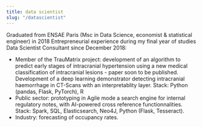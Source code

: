 ```yaml
---
title: data scientist
slug: "/datascientist"
---
```



Graduated from ENSAE Paris (Msc in Data Science, economist & statistical engineer) in 2018
Entrepreneurial experience during my final year of studies 
Data Scientist Consultant since December 2018:
  - Member of the TrauMatrix project: development of an algorithm to predict early stages of intracranial hypertension using a new medical classification of intracranial lesions - paper soon to be published. Development of a deep learning demonstrator detecting intracranial haemorrhage in CT-Scans with an interpretablity layer.
Stack: Python (pandas, Flask, PyTorch), R
  - Public sector: prototyping in Agile mode a search engine for internal regulatory notes, with AI-powered cross reference functionnalities. 
Stack: Spark, SQL, Elasticsearch, Neo4J, Python (Flask, Tesseract).
  - Industry: forecasting of occupancy rates.
